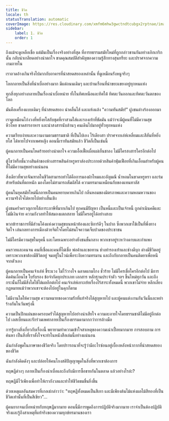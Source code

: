 ```yaml
---
title: ชีวิต
locale: th
statusTranslation: automatic
coverImage: https://res.cloudinary.com/xmfm6mhw3gwctndtcubgx2rptnae/image/upload/v1741354419/small_cover_la_gran_rebelion_28716e29d2.webp
sidebar:
    label: 1. ชีวิต
    order: 1
---
```

ถึงแม้จะดูเหลือเชื่อ แต่มันเป็นเรื่องจริงอย่างที่สุด ที่อารยธรรมสมัยใหม่ที่ถูกกล่าวขานกันอย่างเอิกเกริกนั้น กลับน่าเกลียดอย่างน่าตกใจ ขาดคุณสมบัติสำคัญของความรู้สึกทางสุนทรียะ และปราศจากความงามภายใน

เราอวดอ้างเกินจริงไปมากกับอาคารที่น่าสยดสยองเหล่านั้น ที่ดูเหมือนรังหนูจริงๆ

โลกกลายเป็นสิ่งที่น่าเบื่ออย่างมาก มีแต่ถนนเดิมๆ และบ้านเรือนที่น่าขยะแขยงอยู่ทุกหนแห่ง

ทุกสิ่งทุกอย่างกลายเป็นเรื่องน่าเบื่อหน่าย ทั้งในทิศเหนือและทิศใต้ ทิศตะวันออกและทิศตะวันตกของโลก

มันคือเครื่องแบบเดิมๆ ที่น่าสยดสยอง น่าคลื่นไส้ และแห้งแล้ง "ความทันสมัย!" ฝูงชนต่างร้องออกมา

เราดูเหมือนไก่งวงที่หยิ่งยโสกับชุดที่เราสวมใส่และรองเท้าที่ขัดมัน แม้ว่าจะมีผู้คนที่ไม่มีความสุข หิวโหย ขาดสารอาหาร และน่าสงสารนับล้านๆ คนเดินไปมาอยู่ทั่วทุกหนแห่ง

ความเรียบง่ายและความงามตามธรรมชาติ ที่เป็นไปเอง ไร้เดียงสา ปราศจากเล่ห์เหลี่ยมและสีสันที่หยิ่งยโส ได้หายไปจากเพศหญิง ตอนนี้เราทันสมัยแล้ว ชีวิตก็เป็นเช่นนี้

ผู้คนกลายเป็นคนโหดร้ายอย่างน่าตกใจ ความเอื้อเฟื้อเผื่อแผ่เย็นชาลง ไม่มีใครสงสารใครอีกต่อไป

ตู้โชว์หรือชั้นวางสินค้าของห้างสรรพสินค้าหรูหราส่องประกายด้วยสินค้าฟุ่มเฟือยที่เกินเอื้อมสำหรับผู้คนที่ไม่มีความสุขอย่างแน่นอน

สิ่งเดียวที่พวกจัณฑาลในชีวิตสามารถทำได้คือการมองผ้าไหมและอัญมณี น้ำหอมในขวดหรูหรา และร่มสำหรับฝนที่ตกหนัก มองโดยไม่สามารถสัมผัสได้ ความทรมานเหมือนกับของแทนทาลัส

ผู้คนในยุคสมัยใหม่นี้กลายเป็นคนหยาบคายเกินไป กลิ่นหอมของมิตรภาพและความหอมหวานของความจริงใจได้หายไปอย่างสิ้นเชิง

ฝูงชนคร่ำครวญภายใต้ภาระภาษีที่มากเกินไป ทุกคนมีปัญหา เป็นหนี้และเป็นเจ้าหนี้ ถูกดำเนินคดีและไม่มีเงินจ่าย ความกังวลทำให้สมองแตกสลาย ไม่มีใครอยู่ได้อย่างสงบ

พวกข้าราชการที่มีส่วนโค้งแห่งความสุขบนหน้าท้องและซิการ์ดีๆ ในปาก ซึ่งพวกเขาใช้เป็นที่พึ่งทางจิตใจ เล่นกลทางการเมืองด้วยจิตใจโดยไม่สนใจความเจ็บปวดของประชาชน

ไม่มีใครมีความสุขในยุคนี้ และโดยเฉพาะอย่างยิ่งชนชั้นกลาง พวกเขาอยู่ระหว่างดาบและกำแพง

คนรวยและคนจน คนที่เชื่อและคนที่ไม่เชื่อ พ่อค้าและขอทาน ช่างทำรองเท้าและช่างดีบุก ต่างมีชีวิตอยู่เพราะพวกเขาต้องมีชีวิตอยู่ จมอยู่ในไวน์เพื่อระงับความทรมาน และถึงกับกลายเป็นคนติดยาเพื่อหนีจากตัวเอง

ผู้คนกลายเป็นคนเจ้าเล่ห์ ขี้ระแวง ไม่ไว้วางใจ ฉลาดแกมโกง ชั่วร้าย ไม่มีใครเชื่อใครอีกต่อไป มีการคิดค้นเงื่อนไข ใบรับรอง ข้อจำกัดทุกประเภท เอกสาร หลักฐานประจำตัว ฯลฯ ขึ้นใหม่ทุกวัน และถึงกระนั้นก็ไม่มีสิ่งใดใช้ได้ผลอีกต่อไป คนเจ้าเล่ห์เยาะเย้ยเรื่องไร้สาระทั้งหมดนี้ พวกเขาไม่จ่าย หลีกเลี่ยงกฎหมายแม้ว่าพวกเขาจะต้องไปอยู่ในคุกก็ตาม

ไม่มีงานใดให้ความสุข ความหมายของความรักที่แท้จริงได้สูญหายไป และผู้คนแต่งงานกันวันนี้และหย่าร้างกันในวันพรุ่งนี้

ความเป็นปึกแผ่นของครอบครัวได้สูญหายไปอย่างน่าเสียใจ ความละอายใจโดยธรรมชาติไม่มีอยู่อีกต่อไป เลสเบี้ยนและรักร่วมเพศกลายเป็นเรื่องธรรมดามากกว่าการล้างมือ

การรู้บางสิ่งเกี่ยวกับเรื่องนี้ พยายามทำความเข้าใจสาเหตุของความเน่าเปื่อยมากมาย การสอบถาม การค้นหา เป็นสิ่งที่เราตั้งใจจะทำในหนังสือเล่มนี้อย่างแน่นอน

ฉันกำลังพูดในภาษาของชีวิตจริง โดยปรารถนาที่จะรู้ว่ามีอะไรซ่อนอยู่เบื้องหลังหน้ากากที่น่าสยดสยองของชีวิต

ฉันกำลังคิดดังๆ และปล่อยให้คนโกงสติปัญญาพูดในสิ่งที่พวกเขาต้องการ

ทฤษฎีต่างๆ กลายเป็นเรื่องน่าเบื่อและถึงกับมีการซื้อขายกันในตลาด แล้วอย่างไรล่ะ?

ทฤษฎีมีไว้เพียงเพื่อทำให้เรากังวลและทำให้ชีวิตขมขื่นยิ่งขึ้น

ด้วยเหตุผลอันสมควรที่เกอเธ่กล่าวว่า: "ทฤษฎีทั้งหมดเป็นสีเทา และมีเพียงต้นไม้แห่งผลไม้สีทองที่เป็นชีวิตเท่านั้นที่เป็นสีเขียว"...

ผู้คนยากจนเบื่อหน่ายกับทฤษฎีมากมาย ตอนนี้มีการพูดถึงการปฏิบัติจริงมากมาย เราจำเป็นต้องปฏิบัติจริงและรู้ถึงสาเหตุที่แท้จริงของความทุกข์ทรมานของเรา

